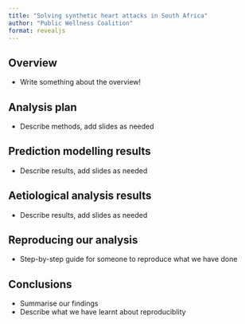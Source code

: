 ```yaml
---
title: "Solving synthetic heart attacks in South Africa"
author: "Public Wellness Coalition"
format: revealjs
---
```


## Overview

- Write something about the overview!

## Analysis plan

- Describe methods, add slides as needed

## Prediction modelling results

- Describe results, add slides as needed

## Aetiological analysis results

- Describe results, add slides as needed

## Reproducing our analysis

- Step-by-step guide for someone to reproduce what we have done


## Conclusions

- Summarise our findings
- Describe what we have learnt about reproduciblity





